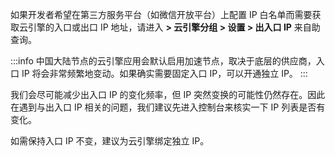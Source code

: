 
如果开发者希望在第三方服务平台（如微信开放平台）上配置 IP 白名单而需要获取云引擎的入口或出口 IP 地址，请进入 **<PathToEngine /> > 云引擎分组 > 设置 > 出入口 IP** 来自助查询。

<Conditional region='cn'>

:::info
中国大陆节点的云引擎应用会默认启用加速节点，取决于底层的供应商，入口 IP 将会非常频繁地变动。如果确实需要固定入口 IP，可以开通独立 IP。
:::

</Conditional>

我们会尽可能减少出入口 IP 的变化频率，但 IP 突然变换的可能性仍然存在。因此在遇到与出入口 IP 相关的问题，我们建议先进入控制台来核实一下 IP 列表是否有变化。

如需保持入口 IP 不变，建议为云引擎绑定独立 IP。
